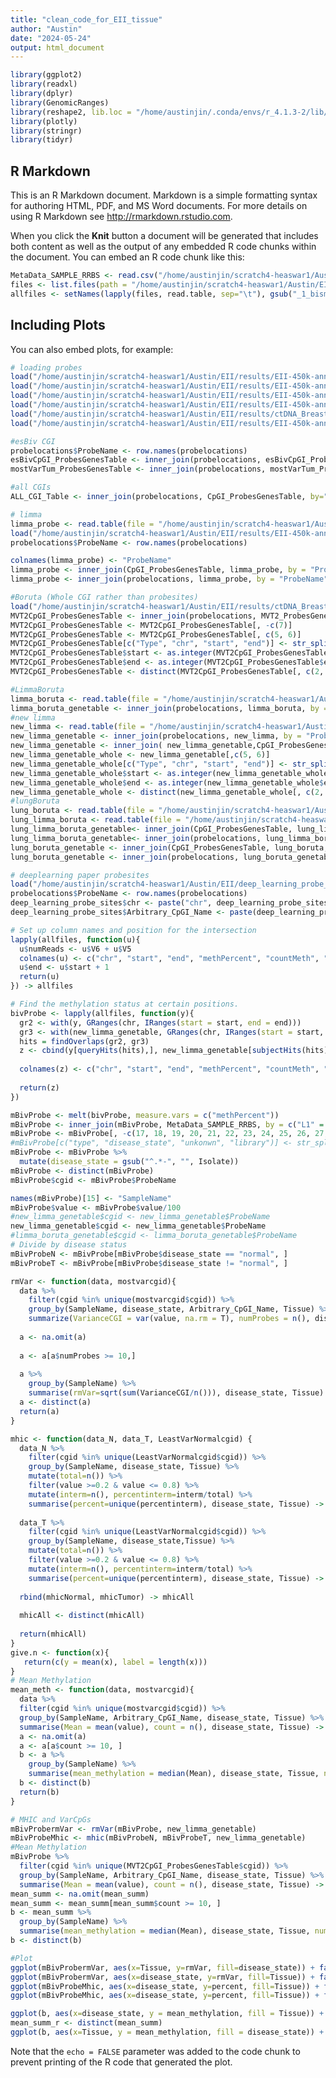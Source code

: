 ```yaml
---
title: "clean_code_for_EII_tissue"
author: "Austin"
date: "2024-05-24"
output: html_document
---
```


```r
library(ggplot2)
library(readxl)
library(dplyr)
library(GenomicRanges)
library(reshape2, lib.loc = "/home/austinjin/.conda/envs/r_4.1.3-2/lib/R/library")
library(plotly)
library(stringr)
library(tidyr)
```

## R Markdown

This is an R Markdown document. Markdown is a simple formatting syntax for authoring HTML, PDF, and MS Word documents. For more details on using R Markdown see <http://rmarkdown.rstudio.com>.

When you click the **Knit** button a document will be generated that includes both content as well as the output of any embedded R code chunks within the document. You can embed an R code chunk like this:

```r
MetaData_SAMPLE_RRBS <- read.csv("/home/austinjin/scratch4-heaswar1/Austin/EII/lung_liver_18_meta.txt")
files <- list.files(path = "/home/austinjin/scratch4-heaswar1/Austin/EII/results/lung_liver_18/", pattern = "*_1_bismark_bt2_pe.deduplicated.bismark.cov.gz", full.names = TRUE)
allfiles <- setNames(lapply(files, read.table, sep="\t"), gsub("_1_bismark_bt2_pe.deduplicated.bismark.cov.gz", "", basename(files)))

```

## Including Plots

You can also embed plots, for example:

```r
# loading probes
load("/home/austinjin/scratch4-heaswar1/Austin/EII/results/EII-450k-annotations/get450kProbeAnnotations.Rda")
load("/home/austinjin/scratch4-heaswar1/Austin/EII/results/EII-450k-annotations/getImprintedProbes.Rda")
load("/home/austinjin/scratch4-heaswar1/Austin/EII/results/EII-450k-annotations/getMostVarTumorBivProbeAnnotations.Rda")
load("/home/austinjin/scratch4-heaswar1/Austin/EII/results/EII-450k-annotations/getmostVarTumAPProbeAnnotations.Rda")
load("/home/austinjin/scratch4-heaswar1/Austin/EII/results/ctDNA_Breast_20/BoruutaSelected269CGI.RData")
load("/home/austinjin/scratch4-heaswar1/Austin/EII/results/EII-450k-annotations/getting450kProbeLocations.RData")

#esBiv CGI
probelocations$ProbeName <- row.names(probelocations)
esBivCpGI_ProbesGenesTable <- inner_join(probelocations, esBivCpGI_ProbesGenesTable, by="ProbeName") 
mostVarTum_ProbesGenesTable <- inner_join(probelocations, mostVarTum_ProbesGenesTable, by="ProbeName")

#all CGIs
ALL_CGI_Table <- inner_join(probelocations, CpGI_ProbesGenesTable, by="ProbeName")

# limma
limma_probe <- read.table(file = "/home/austinjin/scratch4-heaswar1/Austin/EII/limmaPredictorCgidJune23.txt")
load("/home/austinjin/scratch4-heaswar1/Austin/EII/results/EII-450k-annotations/getting450kProbeLocations.RData")
probelocations$ProbeName <- row.names(probelocations)

colnames(limma_probe) <- "ProbeName"
limma_probe <- inner_join(CpGI_ProbesGenesTable, limma_probe, by = "ProbeName")
limma_probe <- inner_join(probelocations, limma_probe, by = "ProbeName")

#Boruta (Whole CGI rather than probesites)
load("/home/austinjin/scratch4-heaswar1/Austin/EII/results/ctDNA_Breast_20/BoruutaSelected269CGI.RData")
MVT2CpGI_ProbesGenesTable <- inner_join(probelocations, MVT2_ProbesGenesTable2, by="ProbeName")
MVT2CpGI_ProbesGenesTable <- MVT2CpGI_ProbesGenesTable[, -c(7)]
MVT2CpGI_ProbesGenesTable <- MVT2CpGI_ProbesGenesTable[, c(5, 6)]
MVT2CpGI_ProbesGenesTable[c("Type", "chr", "start", "end")] <- str_split_fixed(MVT2CpGI_ProbesGenesTable$Arbitrary_CpGI_Name, "-", n = 4)
MVT2CpGI_ProbesGenesTable$start <- as.integer(MVT2CpGI_ProbesGenesTable$start)
MVT2CpGI_ProbesGenesTable$end <- as.integer(MVT2CpGI_ProbesGenesTable$end)
MVT2CpGI_ProbesGenesTable <- distinct(MVT2CpGI_ProbesGenesTable[, c(2, 3, 4, 5, 6)])

#LimmaBoruta
limma_boruta <- read.table(file = "/home/austinjin/scratch4-heaswar1/Austin/EII/limmaBorutaCgid.RData", header = T)
limma_boruta_genetable <- inner_join(probelocations, limma_boruta, by = "ProbeName")
#new limma
new_limma <- read.table(file = "/home/austinjin/scratch4-heaswar1/Austin/EII/UnqiueFilteredLimmaCgidsAcrossTCGACancers.txt", header = F, col.names = "ProbeName")
new_limma_genetable <- inner_join(probelocations, new_limma, by = "ProbeName")
new_limma_genetable <- inner_join( new_limma_genetable,CpGI_ProbesGenesTable, by = "ProbeName")
new_limma_genetable_whole <- new_limma_genetable[,c(5, 6)]
new_limma_genetable_whole[c("Type", "chr", "start", "end")] <- str_split_fixed(new_limma_genetable_whole$Arbitrary_CpGI_Name, "-", n = 4)
new_limma_genetable_whole$start <- as.integer(new_limma_genetable_whole$start)
new_limma_genetable_whole$end <- as.integer(new_limma_genetable_whole$end)
new_limma_genetable_whole <- distinct(new_limma_genetable_whole[, c(2, 3, 4, 5, 6)])
#lungBoruta
lung_boruta <- read.table(file = "/home/austinjin/scratch4-heaswar1/Austin/EII/BorutaLungSpecificCGI.txt", header = F, col.names = "Arbitrary_CpGI_Name")
lung_limma_boruta <- read.table(file = "/home/austinjin/scratch4-heaswar1/Austin/EII/BorutaLimmaLungSpecificCGI.txt", header = F, col.names = "Arbitrary_CpGI_Name")
lung_limma_boruta_genetable<- inner_join(CpGI_ProbesGenesTable, lung_limma_boruta, by = "Arbitrary_CpGI_Name")
lung_limma_boruta_genetable<- inner_join(probelocations, lung_limma_boruta_genetable, by = "ProbeName")
lung_boruta_genetable <- inner_join(CpGI_ProbesGenesTable, lung_boruta, by = "Arbitrary_CpGI_Name")
lung_boruta_genetable <- inner_join(probelocations, lung_boruta_genetable, by = "ProbeName")

# deeplearning paper probesites
load("/home/austinjin/scratch4-heaswar1/Austin/EII/deep_learning_probe_sites.Rda")
probelocations$ProbeName <- row.names(probelocations)
deep_learning_probe_sites$chr <- paste("chr", deep_learning_probe_sites$chr, sep = "")
deep_learning_probe_sites$Arbitrary_CpGI_Name <- paste(deep_learning_probe_sites$chr, deep_learning_probe_sites$start, deep_learning_probe_sites$end, sep = "-")

```


```r
# Set up column names and position for the intersection
lapply(allfiles, function(u){
  u$numReads <- u$V6 + u$V5
  colnames(u) <- c("chr", "start", "end", "methPercent", "countMeth", "countUnmeth", "numReads")
  u$end <- u$start + 1
  return(u)
}) -> allfiles

# Find the methylation status at certain positions.
bivProbe <- lapply(allfiles, function(y){
  gr2 <- with(y, GRanges(chr, IRanges(start = start, end = end)))
  gr3 <- with(new_limma_genetable, GRanges(chr, IRanges(start = start, end = end)))
  hits = findOverlaps(gr2, gr3)
  z <- cbind(y[queryHits(hits),], new_limma_genetable[subjectHits(hits),])
  
  colnames(z) <- c("chr", "start", "end", "methPercent", "countMeth", "countUnmeth", "numReads", "ProbeChr", "ProbeStart", "ProbeEnd", "ProbeName", "GeneSymbol", "Arbitrary_CpGI_Name")
  
  return(z)
})
```

```r
mBivProbe <- melt(bivProbe, measure.vars = c("methPercent"))
mBivProbe <- inner_join(mBivProbe, MetaData_SAMPLE_RRBS, by = c("L1" = "Run"))
mBivProbe <- mBivProbe[, -c(17, 18, 19, 20, 21, 22, 23, 24, 25, 26, 27, 28, 29, 30, 31, 34, 35, 36, 37, 38, 39, 40, 41, 42, 43, 44, 45)]
#mBivProbe[c("type", "disease_state", "unkonwn", "library")] <- str_split_fixed(mBivProbe$Isolate, "\\\\, ", n =4)
mBivProbe <- mBivProbe %>%
  mutate(disease_state = gsub("^.*-", "", Isolate))
mBivProbe <- distinct(mBivProbe)
mBivProbe$cgid <- mBivProbe$ProbeName

names(mBivProbe)[15] <- "SampleName"
mBivProbe$value <- mBivProbe$value/100
#new_limma_genetable$cgid <- new_limma_genetable$ProbeName
new_limma_genetable$cgid <- new_limma_genetable$ProbeName
#limma_boruta_genetable$cgid <- limma_boruta_genetable$ProbeName
# Divide by disease status
mBivProbeN <- mBivProbe[mBivProbe$disease_state == "normal", ]
mBivProbeT <- mBivProbe[mBivProbe$disease_state != "normal", ]

```


```r
rmVar <- function(data, mostvarcgid){
  data %>%
    filter(cgid %in% unique(mostvarcgid$cgid)) %>%
    group_by(SampleName, disease_state, Arbitrary_CpGI_Name, Tissue) %>%
    summarize(VarianceCGI = var(value, na.rm = T), numProbes = n(), disease_state, Tissue) -> a
  
  a <- na.omit(a)
  
  a <- a[a$numProbes >= 10,]
  
  a %>%
    group_by(SampleName) %>%
    summarise(rmVar=sqrt(sum(VarianceCGI/n())), disease_state, Tissue) -> a
  a <- distinct(a)
  return(a)
}

mhic <- function(data_N, data_T, LeastVarNormalcgid) {
  data_N %>%
    filter(cgid %in% unique(LeastVarNormalcgid$cgid)) %>%
    group_by(SampleName, disease_state, Tissue) %>%
    mutate(total=n()) %>%
    filter(value >=0.2 & value <= 0.8) %>%
    mutate(interm=n(), percentinterm=interm/total) %>%
    summarise(percent=unique(percentinterm), disease_state, Tissue) -> mhicNormal
  
  data_T %>% 
    filter(cgid %in% unique(LeastVarNormalcgid$cgid)) %>%
    group_by(SampleName, disease_state,Tissue) %>%
    mutate(total=n()) %>%
    filter(value >=0.2 & value <= 0.8) %>%
    mutate(interm=n(), percentinterm=interm/total) %>%
    summarise(percent=unique(percentinterm), disease_state, Tissue) -> mhicTumor
  
  rbind(mhicNormal, mhicTumor) -> mhicAll
  
  mhicAll <- distinct(mhicAll)
  
  return(mhicAll)
}
give.n <- function(x){
   return(c(y = mean(x), label = length(x)))
}
# Mean Methylation
mean_meth <- function(data, mostvarcgid){
  data %>%
  filter(cgid %in% unique(mostvarcgid$cgid)) %>%
  group_by(SampleName, Arbitrary_CpGI_Name, disease_state, Tissue) %>%
  summarise(Mean = mean(value), count = n(), disease_state, Tissue) -> a
  a <- na.omit(a)
  a <- a[a$count >= 10, ]
  b <- a %>%
    group_by(SampleName) %>%
    summarise(mean_methylation = median(Mean), disease_state, Tissue, num = n()) -> b
  b <- distinct(b)
  return(b)
}

```


```r
# MHIC and VarCpGs
mBivProbermVar <- rmVar(mBivProbe, new_limma_genetable)
mBivProbeMhic <- mhic(mBivProbeN, mBivProbeT, new_limma_genetable)
#Mean Methylation
mBivProbe %>%
  filter(cgid %in% unique(MVT2CpGI_ProbesGenesTable$cgid)) %>%
  group_by(SampleName, Arbitrary_CpGI_Name, disease_state, Tissue) %>%
  summarise(Mean = mean(value), count = n(), disease_state, Tissue) -> mean_summ
mean_summ <- na.omit(mean_summ)
mean_summ <- mean_summ[mean_summ$count >= 10, ]
b <- mean_summ %>%
  group_by(SampleName) %>%
  summarise(mean_methylation = median(Mean), disease_state, Tissue, num = n()) -> b
b <- distinct(b)
```

```r
#Plot
ggplot(mBivProbermVar, aes(x=Tissue, y=rmVar, fill=disease_state)) + facet_grid(.~Tissue, scales = "free")+ geom_boxplot()  + stat_summary(fun.data = give.n, geom = "text") + theme(axis.text.x = element_text(angle=90)) + ggtitle("rmVar from lung and liver WGBS in esBiv 450k probe regions")
ggplot(mBivProbermVar, aes(x=disease_state, y=rmVar, fill=Tissue)) + facet_grid(.~disease_state, scales = "free")+ geom_point(pch = 21, position = position_jitterdodge()) + geom_boxplot() + stat_summary(fun.data = give.n, geom = "text") + theme(axis.text.x = element_text(angle=90)) + ggtitle("rmVar from lung and liver WGBS in esBiv 450k probe regions")
ggplot(mBivProbeMhic, aes(x=disease_state, y=percent, fill=Tissue)) + facet_grid(.~disease_state, scales = "free")+ geom_point(pch = 21, position = position_jitterdodge()) + geom_boxplot()+stat_summary(fun.data = give.n, geom = "text") + theme(axis.text.x = element_text(angle=90)) + ggtitle("Mhic from lung and liver WGBS in esBiv 450k probe regions")
ggplot(mBivProbeMhic, aes(x=disease_state, y=percent, fill=Tissue)) + facet_grid(.~disease_state, scales = "free")+geom_boxplot()  + stat_summary(fun.data = give.n, geom = "text") + theme(axis.text.x = element_text(angle=90)) + ggtitle("Mhic from lung and liver WGBS in esBiv 450k probe regions")

ggplot(b, aes(x=disease_state, y = mean_methylation, fill = Tissue)) + facet_grid(.~disease_state, scales = "free") + geom_boxplot() + theme(axis.text.x = element_text(angle=90)) + ggtitle("mean methylation from lung and liver WGBS in esBiv 450k probe regions")
mean_summ_r <- distinct(mean_summ)
ggplot(b, aes(x=Tissue, y = mean_methylation, fill = disease_state)) + facet_grid(.~disease_state, scales = "free") + geom_boxplot() + theme(axis.text.x = element_text(angle=90)) + ggtitle("mean methylation from lung and liver WGBS in esBiv 450k probe regions")

```
Note that the `echo = FALSE` parameter was added to the code chunk to prevent printing of the R code that generated the plot.
